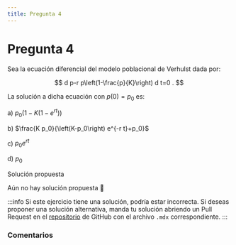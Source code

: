 ```yaml
---
title: Pregunta 4
---
```



# Pregunta 4

Sea la ecuación diferencial del modelo poblacional de Verhulst dada por:

$$
d p-r p\left(1-\frac{p}{K}\right) d t=0 .
$$

La solución a dicha ecuación con $p(0)=p_0$ es:

a) $p_0\left(1-K\left(1-e^{r t}\right)\right)$

b) $\frac{K p_0}{\left(K-p_0\right) e^{-r t}+p_0}$

c) $p_0 e^{r t}$

d) $p_0$

<MDXDetails>
<summary>Solución propuesta</summary>

Aún no hay solución propuesta 🥲

:::info
Si este ejercicio tiene una solución, podría estar incorrecta. Si deseas proponer una solución alternativa, manda tu solución abriendo
un Pull Request en el [repositorio](https://github.com/crow-rojas/apuntes-fundamentals/pulls) de GitHub con el archivo
`.mdx` correspondiente.
:::

</MDXDetails>

### Comentarios

<Disqus
  url="https://crow-rojas.github.io/apuntes-fundamentals/docs/mathematics/differential-equations/exercises/2017-1/p04"
  identifier="docs/mathematics/differential-equations/exercises/2017-1/p04"
  title="2017-1 Ecuaciones Diferenciales - Pregunta 04"
/>
